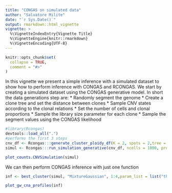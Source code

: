 ```yaml
---
title: "CONGAS on simulated data"
author: "Salvatore Milite"
date: "`r Sys.Date()`"
output: rmarkdown::html_vignette
vignette: >
  %\VignetteIndexEntry{Vignette Title}
  %\VignetteEngine{knitr::rmarkdown}
  %\VignetteEncoding{UTF-8}
---
```


```r
knitr::opts_chunk$set(
  collapse = TRUE,
  comment = "#>"
)
```

In this vignette we present a simple inference with a simulated dataset to show how to perform inference with CONGAS and RCONGAS.
We start by creating a simulated dataset using the CONGAS generative model. 
In short the data generations step are:
* Randomly segment the genome
* Create a clone tree and set the distance between clones
* Sample CNV states according to the clonal relations
* Set the number of cells and clonal proportions
* Sample the library size parameter for each clone
* Sample the segment values using the CONGAS likelihood


```r
#library(Rcongas)
devtools::load_all(".")
#performs the first 3 steps
cnv_df <- Rcongas:::generate_cluster_ploidy_df(K = 2, spots = 2,tree =  generate_random_tree(2))
simul <- Rcongas:::run_simulation_generative(cnv_df, ncells = 1000, props = c(0.7,0.3), K = 2)

plot_counts.CNVSimulation(simul)

```
We can then perform CONGAS inference with just one function

```r

inf <- best_cluster(simul, "MixtureGaussian", 1:4,param_list = list("theta_scale" = 32, "theta_rate" = 32, "cnv_var" = 0.65),steps = 600, lr = 0.05, method = "BIC", MAP = T)

plot_gw_cna_profiles(inf)
```

